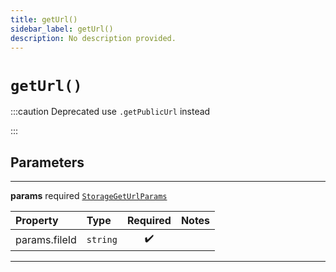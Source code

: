 ```yaml
---
title: getUrl()
sidebar_label: getUrl()
description: No description provided.
---
```


# `getUrl()`

:::caution Deprecated
use `.getPublicUrl` instead

:::

## Parameters

---

**<span className="parameter-name">params</span>** <span className="optional-status">required</span> [`StorageGetUrlParams`](/reference/__docgen__/javascript/storage/types/storage-get-url-params)

| Property                                                                                  | Type     | Required | Notes |
| :---------------------------------------------------------------------------------------- | :------- | :------: | :---- |
| <span className="parameter-name"><span className="light-grey">params.</span>fileId</span> | `string` |    ✔️    |       |

---
